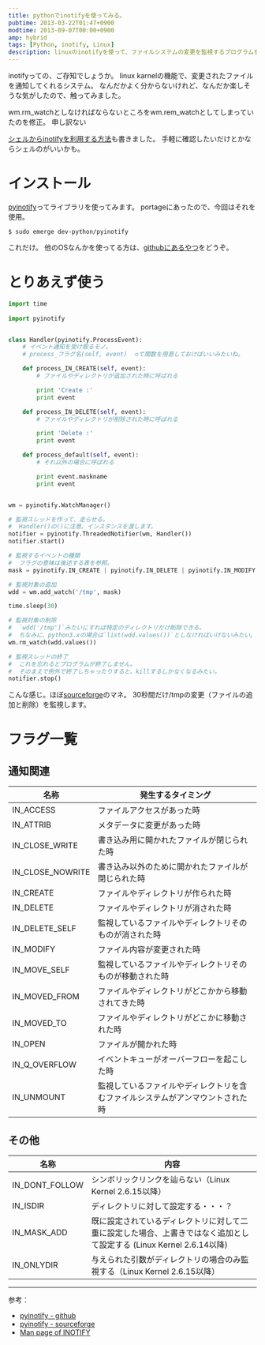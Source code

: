 ```yaml
---
title: pythonでinotifyを使ってみる。
pubtime: 2013-03-22T01:47+0900
modtime: 2013-09-07T00:00+0900
amp: hybrid
tags: [Python, inotify, Linux]
description: linuxのinotifyを使って、ファイルシステムの変更を監視するプログラムをPythonで作ってみました。
---
```


inotifyっての、ご存知でしょうか。
linux karnelの機能で、変更されたファイルを通知してくれるシステム。
なんだかよく分からないけれど、なんだか楽しそうな気がしたので、触ってみました。

<PS date="2013-09-07" level={1}>

wm.rm_watchとしなければならないところをwm.rem_watchとしてしまっていたのを修正。
申し訳ない

</PS>
<PS date="2015-07-01" level={1}>

[シェルからinotifyを利用する方法](/blog/2015/06/watch-file-modify)も書きました。
手軽に確認したいだけとかならシェルのがいいかも。

</PS>

# インストール
[pyinotify](https://github.com/seb-m/pyinotify/wiki)ってライブラリを使ってみます。
portageにあったので、今回はそれを使用。

``` shell
$ sudo emerge dev-python/pyinotify
```
これだけ。
他のOSなんかを使ってる方は、[githubにあるやつ](https://github.com/seb-m/pyinotify)をどうぞ。

# とりあえず使う
``` python
import time
	
import pyinotify


class Handler(pyinotify.ProcessEvent):
	# イベント通知を受け取るモノ。
	# process_フラグ名(self, event)　って関数を用意しておけばいいみたいね。

	def process_IN_CREATE(self, event):
		# ファイルやディレクトリが追加された時に呼ばれる

		print 'Create :'
		print event

	def process_IN_DELETE(self, event):
		# ファイルやディレクトリが削除された時に呼ばれる

		print 'Delete :'
		print event

	def process_default(self, event):
		# それ以外の場合に呼ばれる

		print event.maskname
		print event


wm = pyinotify.WatchManager()

# 監視スレッドを作って、走らせる。
#  Handler()の()に注意。インスタンスを渡します。
notifier = pyinotify.ThreadedNotifier(wm, Handler())
notifier.start()

# 監視するイベントの種類
#  フラグの意味は後述する表を参照。
mask = pyinotify.IN_CREATE | pyinotify.IN_DELETE | pyinotify.IN_MODIFY

# 監視対象の追加
wdd = wm.add_watch('/tmp', mask)

time.sleep(30)

# 監視対象の削除
#  `wdd['/tmp']`みたいにすれば特定のディレクトリだけ削除できる。
#  ちなみに、python3.xの場合は`list(wdd.values())`としなければいけないみたい。
wm.rm_watch(wdd.values())

# 監視スレッドの終了
#  これを忘れるとプログラムが終了しません。
#  そのまえで例外で終了しちゃったりすると、killするしかなくなるみたい。
notifier.stop()
```
こんな感じ。ほぼ[sourceforge](http://pyinotify.sourceforge.net/#Brief_Tutorial)のマネ。
30秒間だけ/tmpの変更（ファイルの追加と削除）を監視します。

# フラグ一覧
## 通知関連

|名称            |発生するタイミング                                      |
|----------------|--------------------------------------------------------|
|IN_ACCESS       |ファイルアクセスがあった時                              |
|IN_ATTRIB       |メタデータに変更があった時                              |
|IN_CLOSE_WRITE  |書き込み用に開かれたファイルが閉じられた時              |
|IN_CLOSE_NOWRITE|書き込み以外のために開かれたファイルが閉じられた時      |
|IN_CREATE       |ファイルやディレクトリが作られた時                      |
|IN_DELETE       |ファイルやディレクトリが消された時                      |
|IN_DELETE_SELF  |監視しているファイルやディレクトリそのものが消された時  |
|IN_MODIFY       |ファイル内容が変更された時                              |
|IN_MOVE_SELF    |監視しているファイルやディレクトリそのものが移動された時|
|IN_MOVED_FROM   |ファイルやディレクトリがどこかから移動されてきた時      |
|IN_MOVED_TO     |ファイルやディレクトリがどこかに移動された時            |
|IN_OPEN         |ファイルが開かれた時                                    |
|IN_Q_OVERFLOW   |イベントキューがオーバーフローを起こした時              |
|IN_UNMOUNT      |監視しているファイルやディレクトリを含むファイルシステムがアンマウントされた時|

## その他

|名称          |内容                                                                                                                |
|--------------|--------------------------------------------------------------------------------------------------------------------|
|IN_DONT_FOLLOW|シンボリックリンクを辿らない（Linux Kernel 2.6.15以降）                                                             |
|IN_ISDIR      |ディレクトリに対して設定する・・・？                                                                                |
|IN_MASK_ADD   |既に設定されているディレクトリに対して二重に設定した場合、上書きではなく追加として設定する (Linux Kernel 2.6.14以降)|
|IN_ONLYDIR    |与えられた引数がディレクトリの場合のみ監視する（Linux Kernel 2.6.15以降）                                           |

---

参考：
- [pyinotify - github](https://github.com/seb-m/pyinotify/wiki)
- [pyinotify - sourceforge](http://pyinotify.sourceforge.net/)
- [Man page of INOTIFY](http://linuxjm.sourceforge.jp/html/LDP_man-pages/man7/inotify.7.html)
